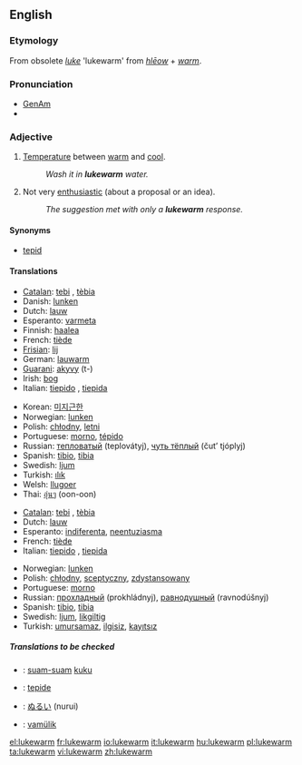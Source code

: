==English==

===Etymology===
From obsolete ''[[luke]]'' 'lukewarm' from {{OE.}} ''[[hlēow]]'' + ''[[warm]]''.

===Pronunciation===
*[[w:General American|GenAm]] {{IPA|[ˌlukˈwɔɹm]}}
*{{audio|en-us-lukewarm.ogg|Audio (US)}}

===Adjective===
{{en-adj|-}}

# [[temperature|Temperature]] between [[warm]] and [[cool]].
#:''Wash it in '''lukewarm''' water.''
# Not very [[enthusiastic]] (about a proposal or an idea).
#:''The suggestion met with only a '''lukewarm''' response.''

====Synonyms====
*[[tepid]]

====Translations====
{{trans-top|temperature}}
*[[Catalan]]: [[tebi]] {{m}}, [[tèbia]] {{f}}
*Danish: [[lunken]]
*Dutch: [[lauw]]
*Esperanto: [[varmeta]]
*Finnish: [[haalea]]
*French: [[tiède]]
*[[Frisian]]: [[lij]]
*German: [[lauwarm]]
*[[Guarani]]: [[akyvy]] (t-)
*Irish: [[bog]]
*Italian: [[tiepido]] {{m}}, [[tiepida]] {{f}}
{{trans-mid}}
*Korean: [[미지근한]]
*Norwegian: [[lunken]]
*Polish: [[chłodny]], [[letni]]
*Portuguese: [[morno]], [[tépido]]
*Russian: [[тепловатый]] (teplovátyj), [[чуть тёплый]] (čut’ tjóplyj)
*Spanish: [[tibio]], {{m}} [[tibia]] {{f}}
*Swedish: [[ljum]]
*Turkish: [[ılık]]
*Welsh: [[llugoer]]
*Thai: [[อุ่นๆ]] (oon-oon)
{{trans-bottom}}

{{trans-top|not very enthusiastic}}
*[[Catalan]]: [[tebi]] {{m}}, [[tèbia]] {{f}}
*Dutch: [[lauw]]
*Esperanto: [[indiferenta]], [[neentuziasma]]
*French: [[tiède]]
*Italian: [[tiepido]] {{m}}, [[tiepida]] {{f}}
{{trans-mid}}
*Norwegian: [[lunken]]
*Polish: [[chłodny]], [[sceptyczny]], [[zdystansowany]]
*Portuguese: [[morno]]
*Russian: [[прохладный]] (prokhládnyj), [[равнодушный]] (ravnodúšnyj)
*Spanish: [[tibio]], {{m}} [[tibia]] {{f}}
*Swedish: [[ljum]], [[likgiltig]]
*Turkish: [[umursamaz]], [[ilgisiz]], [[kayıtsız]]
{{trans-bottom}}

=====Translations to be checked=====
{{checktrans}}

*{{ttbc|Indonesian}}: [[suam-suam]] [[kuku]]
*{{ttbc|Interlingua}}: [[tepide]]
*{{ttbc|Japanese}}: [[ぬるい]] (nurui)
*{{ttbc|Volapük}}: [[vamülik]]

[[el:lukewarm]]
[[fr:lukewarm]]
[[io:lukewarm]]
[[it:lukewarm]]
[[hu:lukewarm]]
[[pl:lukewarm]]
[[ta:lukewarm]]
[[vi:lukewarm]]
[[zh:lukewarm]]